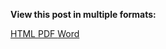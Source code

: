 ::: {.format-options}
::: {.format-links-header}
**View this post in multiple formats:**
:::

::: {.format-buttons}
<div class="btn-group btn-group-sm" role="group" aria-label="Format selection">
  <a href="index.html" class="btn btn-outline-primary" title="View as webpage">
    <i class="bi bi-display"></i> HTML
  </a>
  <a href="index.pdf" class="btn btn-outline-danger" title="Download as PDF" download>
    <i class="bi bi-file-earmark-pdf"></i> PDF
  </a>
  <a href="index.docx" class="btn btn-outline-success" title="Download as Word document" download>
    <i class="bi bi-file-earmark-word"></i> Word
  </a>
</div>
:::
:::